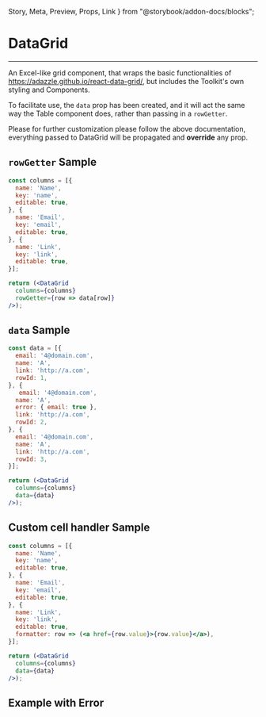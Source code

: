   Story,
  Meta,
  Preview,
  Props,
  Link
} from "@storybook/addon-docs/blocks";

<Meta title="components/Data/Data Grid" component={DataGrid} />

# DataGrid

<hr />

An Excel-like grid component, that wraps the basic functionalities of
https://adazzle.github.io/react-data-grid/, but includes the Toolkit's own styling and Components.

To facilitate use, the ```data``` prop has been created, and it will act the same way the Table component does, rather than passing in a ```rowGetter```.

Please for further customization please follow the above documentation,
everything passed to DataGrid will be propagated and **override** any prop.

<Preview withSource="none">
  <Story name="Base">
    <Box type="primary" style={{ padding: '0px 100px', width: '100%' }}>
      <GridHandler />
    </Box>
  </Story>
</Preview>

## ```rowGetter``` Sample
```jsx
const columns = [{
  name: 'Name',
  key: 'name',
  editable: true,
}, {
  name: 'Email',
  key: 'email',
  editable: true,
}, {
  name: 'Link',
  key: 'link',
  editable: true,
}];

return (<DataGrid
  columns={columns}
  rowGetter={row => data[row]}
/>);
```

## ```data``` Sample
```jsx
const data = [{
  email: '4@domain.com',
  name: 'A',
  link: 'http://a.com',
  rowId: 1,
}, {
   email: '4@domain.com',
  name: 'A',
  error: { email: true },
  link: 'http://a.com',
  rowId: 2,
}, {
  email: '4@domain.com',
  name: 'A',
  link: 'http://a.com',
  rowId: 3,
}];

return (<DataGrid
  columns={columns}
  data={data}
/>);
```

## Custom cell handler Sample
```jsx
const columns = [{
  name: 'Name',
  key: 'name',
  editable: true,
}, {
  name: 'Email',
  key: 'email',
  editable: true,
}, {
  name: 'Link',
  key: 'link',
  editable: true,
  formatter: row => (<a href={row.value}>{row.value}</a>),
}];

return (<DataGrid
  columns={columns}
  data={data}
/>);
```

## Example with Error

<Preview withSource="none">
  <Story name="With Error">
    <Box type="primary" style={{ padding: '0px 100px', width: '100%' }}>
      <GridWithError />
    </Box>
  </Story>
</Preview>

<Props of={DataGrid} />
